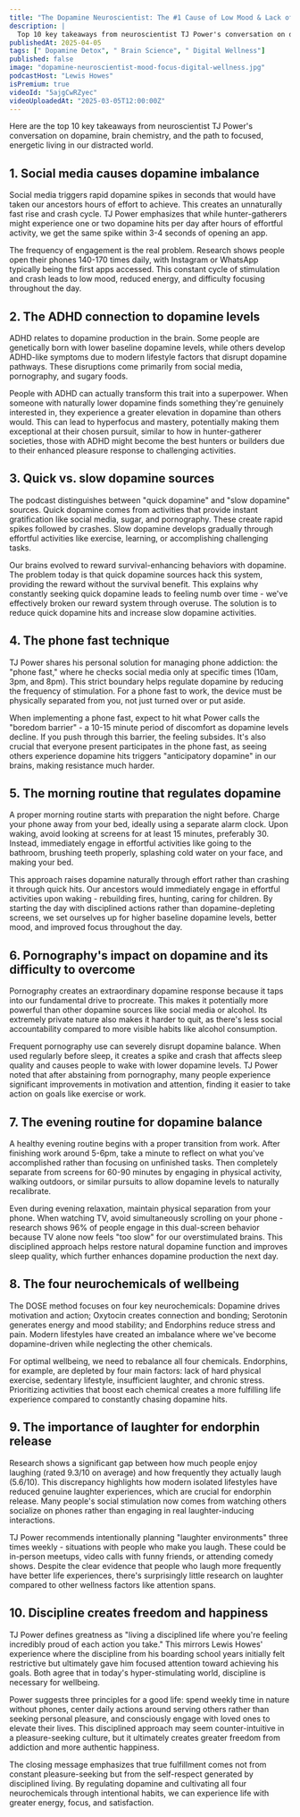```yaml
---
title: "The Dopamine Neuroscientist: The #1 Cause of Low Mood & Lack of Focus!"
description: |
  Top 10 key takeaways from neuroscientist TJ Power's conversation on dopamine, brain chemistry, and the path to focused, energetic living in our distracted world.
publishedAt: 2025-04-05
tags: [" Dopamine Detox", " Brain Science", " Digital Wellness"]
published: false
image: "dopamine-neuroscientist-mood-focus-digital-wellness.jpg"
podcastHost: "Lewis Howes"
isPremium: true
videoId: "5ajgCwRZyec"
videoUploadedAt: "2025-03-05T12:00:00Z"
---
```



<PodcastSummaryPageLayout frontmatter={frontmatter}>

Here are the top 10 key takeaways from neuroscientist TJ Power's conversation on dopamine, brain chemistry, and the path to focused, energetic living in our distracted world.

## 1. Social media causes dopamine imbalance

Social media triggers rapid dopamine spikes in seconds that would have taken our ancestors hours of effort to achieve. This creates an unnaturally fast rise and crash cycle. TJ Power emphasizes that while hunter-gatherers might experience one or two dopamine hits per day after hours of effortful activity, we get the same spike within 3-4 seconds of opening an app.

The frequency of engagement is the real problem. Research shows people open their phones 140-170 times daily, with Instagram or WhatsApp typically being the first apps accessed. This constant cycle of stimulation and crash leads to low mood, reduced energy, and difficulty focusing throughout the day.

## 2. The ADHD connection to dopamine levels

ADHD relates to dopamine production in the brain. Some people are genetically born with lower baseline dopamine levels, while others develop ADHD-like symptoms due to modern lifestyle factors that disrupt dopamine pathways. These disruptions come primarily from social media, pornography, and sugary foods.

People with ADHD can actually transform this trait into a superpower. When someone with naturally lower dopamine finds something they're genuinely interested in, they experience a greater elevation in dopamine than others would. This can lead to hyperfocus and mastery, potentially making them exceptional at their chosen pursuit, similar to how in hunter-gatherer societies, those with ADHD might become the best hunters or builders due to their enhanced pleasure response to challenging activities.

## 3. Quick vs. slow dopamine sources

The podcast distinguishes between "quick dopamine" and "slow dopamine" sources. Quick dopamine comes from activities that provide instant gratification like social media, sugar, and pornography. These create rapid spikes followed by crashes. Slow dopamine develops gradually through effortful activities like exercise, learning, or accomplishing challenging tasks.

Our brains evolved to reward survival-enhancing behaviors with dopamine. The problem today is that quick dopamine sources hack this system, providing the reward without the survival benefit. This explains why constantly seeking quick dopamine leads to feeling numb over time - we've effectively broken our reward system through overuse. The solution is to reduce quick dopamine hits and increase slow dopamine activities.

## 4. The phone fast technique

TJ Power shares his personal solution for managing phone addiction: the "phone fast," where he checks social media only at specific times (10am, 3pm, and 8pm). This strict boundary helps regulate dopamine by reducing the frequency of stimulation. For a phone fast to work, the device must be physically separated from you, not just turned over or put aside.

When implementing a phone fast, expect to hit what Power calls the "boredom barrier" - a 10-15 minute period of discomfort as dopamine levels decline. If you push through this barrier, the feeling subsides. It's also crucial that everyone present participates in the phone fast, as seeing others experience dopamine hits triggers "anticipatory dopamine" in our brains, making resistance much harder.

## 5. The morning routine that regulates dopamine

A proper morning routine starts with preparation the night before. Charge your phone away from your bed, ideally using a separate alarm clock. Upon waking, avoid looking at screens for at least 15 minutes, preferably 30. Instead, immediately engage in effortful activities like going to the bathroom, brushing teeth properly, splashing cold water on your face, and making your bed.

This approach raises dopamine naturally through effort rather than crashing it through quick hits. Our ancestors would immediately engage in effortful activities upon waking - rebuilding fires, hunting, caring for children. By starting the day with disciplined actions rather than dopamine-depleting screens, we set ourselves up for higher baseline dopamine levels, better mood, and improved focus throughout the day.

## 6. Pornography's impact on dopamine and its difficulty to overcome

Pornography creates an extraordinary dopamine response because it taps into our fundamental drive to procreate. This makes it potentially more powerful than other dopamine sources like social media or alcohol. Its extremely private nature also makes it harder to quit, as there's less social accountability compared to more visible habits like alcohol consumption.

Frequent pornography use can severely disrupt dopamine balance. When used regularly before sleep, it creates a spike and crash that affects sleep quality and causes people to wake with lower dopamine levels. TJ Power noted that after abstaining from pornography, many people experience significant improvements in motivation and attention, finding it easier to take action on goals like exercise or work.

## 7. The evening routine for dopamine balance

A healthy evening routine begins with a proper transition from work. After finishing work around 5-6pm, take a minute to reflect on what you've accomplished rather than focusing on unfinished tasks. Then completely separate from screens for 60-90 minutes by engaging in physical activity, walking outdoors, or similar pursuits to allow dopamine levels to naturally recalibrate.

Even during evening relaxation, maintain physical separation from your phone. When watching TV, avoid simultaneously scrolling on your phone - research shows 96% of people engage in this dual-screen behavior because TV alone now feels "too slow" for our overstimulated brains. This disciplined approach helps restore natural dopamine function and improves sleep quality, which further enhances dopamine production the next day.

## 8. The four neurochemicals of wellbeing

The DOSE method focuses on four key neurochemicals: Dopamine drives motivation and action; Oxytocin creates connection and bonding; Serotonin generates energy and mood stability; and Endorphins reduce stress and pain. Modern lifestyles have created an imbalance where we've become dopamine-driven while neglecting the other chemicals.

For optimal wellbeing, we need to rebalance all four chemicals. Endorphins, for example, are depleted by four main factors: lack of hard physical exercise, sedentary lifestyle, insufficient laughter, and chronic stress. Prioritizing activities that boost each chemical creates a more fulfilling life experience compared to constantly chasing dopamine hits.

## 9. The importance of laughter for endorphin release

Research shows a significant gap between how much people enjoy laughing (rated 9.3/10 on average) and how frequently they actually laugh (5.6/10). This discrepancy highlights how modern isolated lifestyles have reduced genuine laughter experiences, which are crucial for endorphin release. Many people's social stimulation now comes from watching others socialize on phones rather than engaging in real laughter-inducing interactions.

TJ Power recommends intentionally planning "laughter environments" three times weekly - situations with people who make you laugh. These could be in-person meetups, video calls with funny friends, or attending comedy shows. Despite the clear evidence that people who laugh more frequently have better life experiences, there's surprisingly little research on laughter compared to other wellness factors like attention spans.

## 10. Discipline creates freedom and happiness

TJ Power defines greatness as "living a disciplined life where you're feeling incredibly proud of each action you take." This mirrors Lewis Howes' experience where the discipline from his boarding school years initially felt restrictive but ultimately gave him focused attention toward achieving his goals. Both agree that in today's hyper-stimulating world, discipline is necessary for wellbeing.

Power suggests three principles for a good life: spend weekly time in nature without phones, center daily actions around serving others rather than seeking personal pleasure, and consciously engage with loved ones to elevate their lives. This disciplined approach may seem counter-intuitive in a pleasure-seeking culture, but it ultimately creates greater freedom from addiction and more authentic happiness.

The closing message emphasizes that true fulfillment comes not from constant pleasure-seeking but from the self-respect generated by disciplined living. By regulating dopamine and cultivating all four neurochemicals through intentional habits, we can experience life with greater energy, focus, and satisfaction.

</PodcastSummaryPageLayout>

